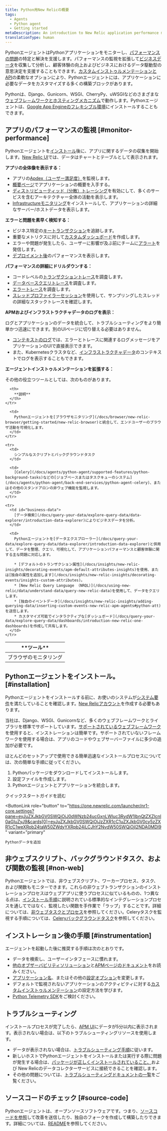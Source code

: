 ```yaml
---
title: Python用New Relicの概要
tags:
  - Agents
  - Python agent
  - Getting started
metaDescription: An introduction to New Relic application performance monitoring (APM) for Python applications.
translationType: human
---
```


PythonエージェントはPythonアプリケーションをモニターし、[パフォーマンスの問題](#monitor-performance)の特定と解決を支援します。パフォーマンスの監視を拡張して[ビジネスデータ](#business-data)を収集して分析し、顧客体験の向上およびビジネスにおけるデータ駆動型の意思決定を支援することもできます。[カスタムインストゥルメンテーションとAPI](/docs/agents/python-agent/custom-instrumentation/python-custom-instrumentation)の柔軟なオプションにより、Pythonエージェントには、アプリケーションに必要なデータをカスタマイズする多くの構築ブロックがあります。

Pythonは、Django、Gunicorn、WSGI、CherryPy、uWSGIなどのさまざまな[ウェブフレ－ムワークとホスティングメカニズム](/docs/agents/python-agent/getting-started/instrumented-python-packages)で動作します。Pythonエージェントは、[Google App Engineのフレキシブル環境](/docs/agents/python-agent/hosting-services/install-new-relic-python-agent-gae-flexible-environment)にインストールすることもできます。

## アプリのパフォーマンスの監視 [#monitor-performance]

Pythonエージェントを[インストール](#installation)後に、アプリに関するデータの収集を開始します。[New Relic UI](/docs/new-relic-one/use-new-relic-one/get-started/introduction-new-relic-one)では、データはチャートとテーブルとして表示されます。

**アプリの全体像を表示する：**

* アプリの[Apdex（ユーザー満足度）](/docs/apm/new-relic-apm/apdex/apdex-measuring-user-satisfaction)を監視します。
* [概要ページ](/docs/apm/applications-menu/monitoring/apm-overview-page)でアプリケーションの概要を入手する。
* [ディストリビューティッド（分散）トレーシング](/docs/apm/distributed-tracing/getting-started/introduction-distributed-tracing)を有効にして、多くのサービスを含むアーキテクチャー全体の活動を表示します。
* [Infrastructureモニタリング](/docs/infrastructure/new-relic-infrastructure/getting-started/introduction-new-relic-infrastructure)をインストールして、アプリケーションの詳細なサーバー/ホストデータを表示します。

**エラーと問題を素早く検知する：**

* ビジネス特定の[キートランザクション](/docs/apm/transactions/key-transactions/key-transactions-tracking-important-transactions-or-events)を追跡します。
* 重要なメトリクスに対して[カスタムダッシュボード](/docs/dashboards/new-relic-dashboards/custom-dashboards/custom-dashboards)を作成します。
* エラーや問題が発生したら、ユーザーに影響が及ぶ前にチームに[アラート](/docs/alerts/alert-policies/understanding-alert-policies/alerting-new-relic)を発信します。
* [デプロイメント後](/docs/apm/applications-menu/events/deployments-page)のパフォーマンスを表示します。

**パフォーマンスの詳細にドリルダウンする：**

* コードレベルの[トランザクショントレース](/docs/apm/transactions/transaction-traces/transaction-traces)を調査します。
* [データベースクエリトレース](/apm/transactions/transaction-traces/troubleshoot-sql-statements)を調査します。
* [エラートレース](/docs/apm/applications-menu/events/view-apm-error-analytics)を調査します。
* [スレッドプロファイラーセッション](/docs/apm/applications-menu/events/thread-profiler-tool)を使用して、サンプリングしたスレッドの詳細なスタックトレースを確認します。

**APMおよびインフラストラクチャデータのログを表示：**

ログとアプリケーションのデータを統合して、トラブルシューティングをより簡単かつ迅速にできます。別のUIページに切り替える必要はありません。

* [コンテキストのログ](/docs/logs/logs-context/configure-logs-context-python/)では、エラーとトレースに関連するログメッセージをアプリケーションのUIで直接表示できます。
* また、Kubernetesクラスタなど、[インフラストラクチャデータ](/docs/logs/forward-logs/forward-your-logs-using-infrastructure-agent/)のコンテキストでログを表示することもできます。

**エージェントインストゥルメンテーションを拡張する：**

その他の役立つツールとしては、次のものがあります。

<table>
  <thead>
    <tr>
      <th style={{ width: "200px" }}>
        **ツール**
      </th>

      <th>
        **説明**
      </th>
    </tr>
  </thead>

  <tbody>
    <tr>
      <td>
        ブラウザのモニタリング
      </td>

      <td>
        Pythonエージェントを[ブラウザモニタリング](/docs/browser/new-relic-browser/getting-started/new-relic-browser)と統合して、エンドユーザーのブラウザ活動を可視化します。
      </td>
    </tr>

    <tr>
      <td>
        シンプルなスクリプトとバックグラウンドタスク
      </td>

      <td>
        [Celery](/docs/agents/python-agent/supported-features/python-background-tasks)などの[ジョブベースまたはタスクキューのシステム](/docs/agents/python-agent/back-end-services/python-agent-celery)、またはその他のスタンドアロンの非ウェブ機能を監視します。
      </td>
    </tr>

    <tr>
      <td id="business-data">
        [データ検索](/docs/query-your-data/explore-query-data/data-explorer/introduction-data-explorer)によりビジネスデータを分析。
      </td>

      <td>
        Pythonエージェントを[データエクスプローラー](/docs/query-your-data/explore-query-data/data-explorer/introduction-data-explorer)と併用して、データを整理、クエリ、可視化して、アプリケーションパフォーマンスと顧客体験に関する主な問題に対応します。

        * [デフォルトのトランザクション属性](/docs/insights/new-relic-insights/decorating-events/apm-default-attributes-insights)を使用、または[独自の属性を追加します](/docs/insights/new-relic-insights/decorating-events/insights-custom-attributes)。
        * [New Relic Query Language （NRQL）](/docs/using-new-relic/data/understand-data/query-new-relic-data)を使用して、データをクエリします。
        * [独自のイベントデータ](/docs/insights/new-relic-insights/adding-querying-data/inserting-custom-events-new-relic-apm-agents#python-att)を送信します。
        * カスタマイズ可能でインタラクティブな[ダッシュボード](/docs/query-your-data/explore-query-data/dashboards/introduction-new-relic-one-dashboards)を作成して共有します。
      </td>
    </tr>
  </tbody>
</table>

## Pythonエージェントをインストール。 [#installation]

Pythonエージェントをインストールする前に、お使いのシステムが[システム要件](/docs/agents/python-agent/getting-started/compatibility-requirements-python-agent)を満たしていることを確認します。[New Relicアカウント](https://newrelic.com/signup)を作成する必要もあります。

当社は、Django、WSGI、Gunicornなど、多くのウェブフレームワークとライブラリを標準でサポートしています。[サポートされているウェブフレームワーク](/docs/agents/python-agent/getting-started/instrumented-python-packages)を使用すると、インストレーションは簡単です。サポートされていないフレームワークを使用する場合は、アプリのコードやウェブサーバーファイルに多少の追加が必要です。

ほとんどのセットアップで使用できる簡単迅速なインストールプロセスについては、次の簡単な手順に従ってください。

1. Pythonパッケージをダウンロードしてインストールします。
2. 設定ファイルを作成します。
3. Pythonエージェントとアプリケーションを統合します。

<ButtonGroup>
  <ButtonLink
    role="button"
    to="/docs/agents/python-agent/getting-started/python-agent-quick-start"
    variant="link"
  >
    クイックスタートガイドを読む
  </ButtonLink>

  <ButtonLink
    role="button"
    to="https://one.newrelic.com/launcher/nr1-core.settings?pane=eyJuZXJkbGV0SWQiOiJ0dWNzb24ucGxnLWluc3RydW1lbnQtZXZlcnl0aGluZyJ9&cards[0]=eyJuZXJkbGV0SWQiOiJzZXR1cC1uZXJkbGV0cy5zZXR1cC1weXRob24taW50ZWdyYXRpb24iLCJhY2NvdW50SWQiOjI2NDA0MDl9"
    variant="primary"
  >
    Pythonデータを追加
  </ButtonLink>
</ButtonGroup>

## 非ウェブスクリプト、バックグラウンドタスク、および関数の監視 [#non-web]

Pythonエージェントでは、非ウェブスクリプト、ワーカープロセス、タスク、および関数もモニターできます。これらの非ウェブトランザクションのインストレーションプロセスはウェブアプリに使うプロセスに似ているものの、1つ異なる点は、[インストール手順](/docs/agents/python-agent/getting-started/python-agent-quick-start)に説明されている標準的なインテグレーションプロセスを通してではなく、監視したい関数を手作業で「ラップ」することです。詳細については、[非ウェブタスクとプロセス](/docs/agents/python-agent/supported-features/python-background-tasks)を参照してください。Celeryタスクを監視する手順については、[Celeryバックグラウンドタスク](/docs/agents/python-agent/back-end-services/python-agent-celery)を参照してください。

## インストレーション後の手順 [#instrumentation]

エージェントを起動した後に推奨する手順は次のとおりです。

* データを検索し、ユーザーインタフェースに慣れます。
* [他のオブザーバビリティソリューション](/docs/full-stack-observability/monitor-everything/get-started-new-relic-monitoring-tools/get-started-full-stack-observability)と[APMページのドキュメント](/docs/apm)をお読みください。
* [アプリケーション名](/docs/agents/manage-apm-agents/app-naming/rename-your-application)、またはその他の[設定オプション](/docs/agents/python-agent/installation-configuration/python-agent-configuration)を変更します。
* デフォルトで監視されないアプリケーションのアクティビティに対する[カスタムインストゥルメンテーション](/docs/agents/python-agent/custom-instrumentation/python-custom-instrumentation)の設定方法を学びます。
* [Python Telemetry SDK](/docs/data-ingest-apis/get-data-new-relic/new-relic-sdks/telemetry-sdks-send-custom-telemetry-data-new-relic)をご検討ください。

## トラブルシューティング

インストールプロセスが完了したら、[APM UI](/docs/apm/applications-menu/monitoring/apm-overview-page)にデータが5分以内に表示されます。表示されない場合は、以下のトラブルシューティングリソースを使用します。

* データが表示されない場合は、[トラブルシューティング手順](/docs/agents/python-agent/troubleshooting/no-data-appears-python)に従います。
* 新しいホストでPythonエージェントをインストールまたは実行する際に問題が発生する場合は、[パッケージが正しくインストールされていること、](/docs/agents/python-agent/installation-configuration/testing-python-agent)および New Relicのデータコレクターサービスに接続できることを確認します。
* その他の問題については、[トラブルシューティングドキュメントの一覧](/docs/agents/python-agent/troubleshooting/)をご覧ください。

## ソースコードのチェック [#source-code]

Pythonエージェントは、オープンソースソフトウェアです。つまり、[ソースコードを参照](https://github.com/newrelic/newrelic-python-agent)して改善を送信したり、独自のフォークを作成して構築したりできます。詳細については、[README](https://github.com/newrelic/newrelic-python-agent/blob/main/README.rst)を参照してください。